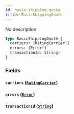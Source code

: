 ```yaml
---
id: basic-shipping-quote
title: BasicShippingQuote
---
```


No description

```graphql
type BasicShippingQuote {
  carriers: [RatingCarrier!]
  errors: [Error!]
  transactionId: String!
}
```

### Fields

#### `carriers` ([`RatingCarrier`](/schema/objects/rating-carrier))

#### `errors` ([`Error`](/schema/objects/error))

#### `transactionId` ([`String`](/schema/scalars/string))
